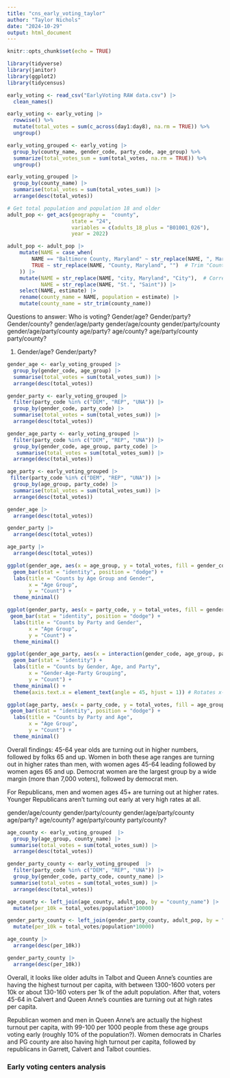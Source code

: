 ```yaml
---
title: "cns_early_voting_taylor"
author: "Taylor Nichols"
date: "2024-10-29"
output: html_document
---
```


```r
knitr::opts_chunk$set(echo = TRUE)
```

```r
library(tidyverse)
library(janitor)
library(ggplot2)
library(tidycensus)
```

```r
early_voting <- read_csv("EarlyVoting RAW data.csv") |>
  clean_names()

early_voting <- early_voting |>
  rowwise() %>%
  mutate(total_votes = sum(c_across(day1:day8), na.rm = TRUE)) %>%
  ungroup()

early_voting_grouped <- early_voting |>
  group_by(county_name, gender_code, party_code, age_group) %>%
  summarize(total_votes_sum = sum(total_votes, na.rm = TRUE)) %>%
  ungroup()
```
```r
early_voting_grouped |>
  group_by(county_name) |>
  summarise(total_votes = sum(total_votes_sum)) |> 
  arrange(desc(total_votes))
```


```r
# Get total population and population 18 and older
adult_pop <- get_acs(geography =  "county",
                     state = "24",
                     variables = c(adults_18_plus = "B01001_026"),
                     year = 2022)

adult_pop <- adult_pop |>
    mutate(NAME = case_when(
        NAME == "Baltimore County, Maryland" ~ str_replace(NAME, ", Maryland", ""),  # Trim ", Maryland" for Baltimore
        TRUE ~ str_replace(NAME, "County, Maryland", "")  # Trim "County, Maryland" for the rest
    )) |>
    mutate(NAME = str_replace(NAME, "city, Maryland", "City"),  # Correct case sensitivity
           NAME = str_replace(NAME, "St.", "Saint")) |>
    select(NAME, estimate) |>
    rename(county_name = NAME, population = estimate) |>
    mutate(county_name = str_trim(county_name))
```

Questions to answer: 
Who is voting? Gender/age? Gender/party? Gender/county? 
gender/age/party 
gender/age/county 
gender/party/county 
gender/age/party/county
age/party? age/county? 
age/party/county
party/county?

1. Gender/age? Gender/party?
```r
gender_age <- early_voting_grouped |>
  group_by(gender_code, age_group) |>
  summarise(total_votes = sum(total_votes_sum)) |> 
  arrange(desc(total_votes))

gender_party <- early_voting_grouped |>
  filter(party_code %in% c("DEM", "REP", "UNA")) |>
  group_by(gender_code, party_code) |>
  summarise(total_votes = sum(total_votes_sum)) |> 
  arrange(desc(total_votes))

gender_age_party <- early_voting_grouped |>
  filter(party_code %in% c("DEM", "REP", "UNA")) |>
  group_by(gender_code, age_group, party_code) |>
   summarise(total_votes = sum(total_votes_sum)) |> 
  arrange(desc(total_votes))

age_party <- early_voting_grouped |>
 filter(party_code %in% c("DEM", "REP", "UNA")) |>
  group_by(age_group, party_code) |>
  summarise(total_votes = sum(total_votes_sum)) |> 
  arrange(desc(total_votes))

gender_age |> 
  arrange(desc(total_votes))

gender_party |> 
  arrange(desc(total_votes))

age_party |> 
  arrange(desc(total_votes))
```

```r
ggplot(gender_age, aes(x = age_group, y = total_votes, fill = gender_code)) +
  geom_bar(stat = "identity", position = "dodge") +
  labs(title = "Counts by Age Group and Gender",
       x = "Age Group",
       y = "Count") +
  theme_minimal()

ggplot(gender_party, aes(x = party_code, y = total_votes, fill = gender_code)) +
 geom_bar(stat = "identity", position = "dodge") +
  labs(title = "Counts by Party and Gender",
       x = "Age Group",
       y = "Count") +
  theme_minimal()

ggplot(gender_age_party, aes(x = interaction(gender_code, age_group, party_code), y = total_votes, fill = party_code)) +
  geom_bar(stat = "identity") +
  labs(title = "Counts by Gender, Age, and Party",
       x = "Gender-Age-Party Grouping",
       y = "Count") +
  theme_minimal() +
  theme(axis.text.x = element_text(angle = 45, hjust = 1)) # Rotates x-axis labels for readability

ggplot(age_party, aes(x = party_code, y = total_votes, fill = age_group)) +
 geom_bar(stat = "identity", position = "dodge") +
  labs(title = "Counts by Party and Age",
       x = "Age Group",
       y = "Count") +
  theme_minimal()
```
Overall findings: 
45-64 year olds are turning out in higher numbers, followed by folks 65 and up. Women in both these age ranges are turning out in higher rates than men, with women ages 45-64 leading followed by women ages 65 and up. Democrat women are the largest group by a wide margin (more than 7,000 voters), followed by democrat men.

For Republicans, men and women ages 45+ are turning out at higher rates. Younger Republicans aren't turning out early at very high rates at all. 

gender/age/county 
gender/party/county 
gender/age/party/county
age/party? age/county? 
age/party/county
party/county?

```r
age_county <- early_voting_grouped  |>
  group_by(age_group, county_name) |>
 summarise(total_votes = sum(total_votes_sum)) |> 
  arrange(desc(total_votes))

gender_party_county <- early_voting_grouped  |>
  filter(party_code %in% c("DEM", "REP", "UNA")) |>
  group_by(gender_code, party_code, county_name) |>
 summarise(total_votes = sum(total_votes_sum)) |> 
  arrange(desc(total_votes))

age_county <- left_join(age_county, adult_pop, by = "county_name") |>
  mutate(per_10k = total_votes/population*10000)

gender_party_county <- left_join(gender_party_county, adult_pop, by = "county_name") |>
  mutate(per_10k = total_votes/population*10000)

age_county |>
  arrange(desc(per_10k))

gender_party_county |>
  arrange(desc(per_10k))
```

Overall, it looks like older adults in Talbot and Queen Anne's counties are having the highest turnout per capita, with between 1300-1600 voters per 10k or about 130-160 voters per 1k of the adult population. After that, voters 45-64 in Calvert and Queen Anne's counties are turning out at high rates per capita.

Republican women and men in Queen Anne's are actually the highest turnout per capita, with 99-100 per 1000 people from these age groups voting early (roughly 10% of the population?). Women democrats in Charles and PG county are also having high turnout per capita, followed by republicans in Garrett, Calvert and Talbot counties.


### Early voting centers analysis
```r


```


